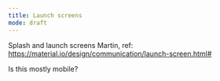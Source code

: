```yaml
---
title: Launch screens
mode: draft
---
```


Splash and launch screens
Martin, ref: https://material.io/design/communication/launch-screen.html#

Is this mostly mobile?
